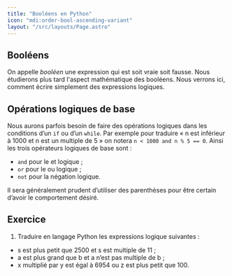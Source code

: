 ```yaml
---
title: "Booléens en Python"
icon: "mdi:order-bool-ascending-variant"
layout: "/src/layouts/Page.astro"
---
```


## Booléens

On appelle _booléen_ une expression qui est soit vraie soit fausse. Nous
étudierons plus tard l'aspect mathématique des booléens. Nous verrons ici,
comment écrire simplement des expressions logiques.

## Opérations logiques de base

Nous aurons parfois besoin de faire des opérations logiques dans les
conditions d’un `if` ou d’un `while`. Par exemple pour traduire « n est
inférieur à 1000 et n est un multiple de 5 » on notera `n < 1000 and n % 5 ==
0`. Ainsi les trois opérateurs logiques de base sont :

  - `and` pour le et logique ;
  - `or` pour le ou logique ;
  - `not` pour la négation logique.

Il sera généralement prudent d’utiliser des parenthèses pour être certain
d’avoir le comportement désiré.

## Exercice

1) Traduire en langage Python les expressions logique suivantes :
  - s est plus petit que 2500 et s est multiple de 11 ;
  - a est plus grand que b et a n’est pas multiple de b ;
  - x multiplié par y est égal à 6954 ou z est plus petit que 100.
